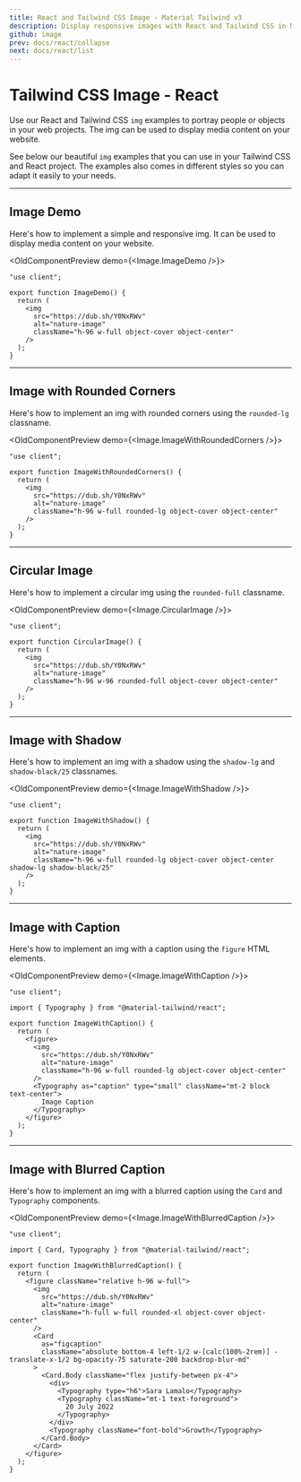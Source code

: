 ```yaml
---
title: React and Tailwind CSS Image - Material Tailwind v3
description: Display responsive images with React and Tailwind CSS in Material Tailwind v3. Customize and style images for an optimized visual experience.
github: image
prev: docs/react/collapse
next: docs/react/list
---
```


# Tailwind CSS Image - React

Use our React and Tailwind CSS `img` examples to portray people or objects in your web projects. The img can be used to display media content on your website.

See below our beautiful `img` examples that you can use in your Tailwind CSS and React project. The examples also comes in different styles so you can adapt it easily to your needs.

---

## Image Demo

Here's how to implement a simple and responsive img. It can be used to display media content on your website.

<OldComponentPreview demo={<Image.ImageDemo />}>
```tsx
"use client";

export function ImageDemo() {
  return (
    <img
      src="https://dub.sh/Y0NxRWv"
      alt="nature-image"
      className="h-96 w-full object-cover object-center"
    />
  );
}
```
</OldComponentPreview>

---

## Image with Rounded Corners

Here's how to implement an img with rounded corners using the `rounded-lg` classname.

<OldComponentPreview demo={<Image.ImageWithRoundedCorners />}>
```tsx
"use client";

export function ImageWithRoundedCorners() {
  return (
    <img
      src="https://dub.sh/Y0NxRWv"
      alt="nature-image"
      className="h-96 w-full rounded-lg object-cover object-center"
    />
  );
}
```
</OldComponentPreview>

---

## Circular Image

Here's how to implement a circular img using the `rounded-full` classname.

<OldComponentPreview demo={<Image.CircularImage />}>
```tsx
"use client";

export function CircularImage() {
  return (
    <img
      src="https://dub.sh/Y0NxRWv"
      alt="nature-image"
      className="h-96 w-96 rounded-full object-cover object-center"
    />
  );
}
```
</OldComponentPreview>

---

## Image with Shadow

Here's how to implement an img with a shadow using the `shadow-lg` and `shadow-black/25` classnames.

<OldComponentPreview demo={<Image.ImageWithShadow />}>
```tsx
"use client";

export function ImageWithShadow() {
  return (
    <img
      src="https://dub.sh/Y0NxRWv"
      alt="nature-image"
      className="h-96 w-full rounded-lg object-cover object-center shadow-lg shadow-black/25"
    />
  );
}
```
</OldComponentPreview>

---

## Image with Caption

Here's how to implement an img with a caption using the `figure` HTML elements.

<OldComponentPreview demo={<Image.ImageWithCaption />}>
```tsx
"use client";

import { Typography } from "@material-tailwind/react";

export function ImageWithCaption() {
  return (
    <figure>
      <img
        src="https://dub.sh/Y0NxRWv"
        alt="nature-image"
        className="h-96 w-full rounded-lg object-cover object-center"
      />
      <Typography as="caption" type="small" className="mt-2 block text-center">
        Image Caption
      </Typography>
    </figure>
  );
}
```
</OldComponentPreview>

---

## Image with Blurred Caption

Here's how to implement an img with a blurred caption using the `Card` and `Typography` components.

<OldComponentPreview demo={<Image.ImageWithBlurredCaption />}>
```tsx
"use client";

import { Card, Typography } from "@material-tailwind/react";

export function ImageWithBlurredCaption() {
  return (
    <figure className="relative h-96 w-full">
      <img
        src="https://dub.sh/Y0NxRWv"
        alt="nature-image"
        className="h-full w-full rounded-xl object-cover object-center"
      />
      <Card
        as="figcaption"
        className="absolute bottom-4 left-1/2 w-[calc(100%-2rem)] -translate-x-1/2 bg-opacity-75 saturate-200 backdrop-blur-md"
      >
        <Card.Body className="flex justify-between px-4">
          <div>
            <Typography type="h6">Sara Lamalo</Typography>
            <Typography className="mt-1 text-foreground">
              20 July 2022
            </Typography>
          </div>
          <Typography className="font-bold">Growth</Typography>
        </Card.Body>
      </Card>
    </figure>
  );
}
```
</OldComponentPreview>